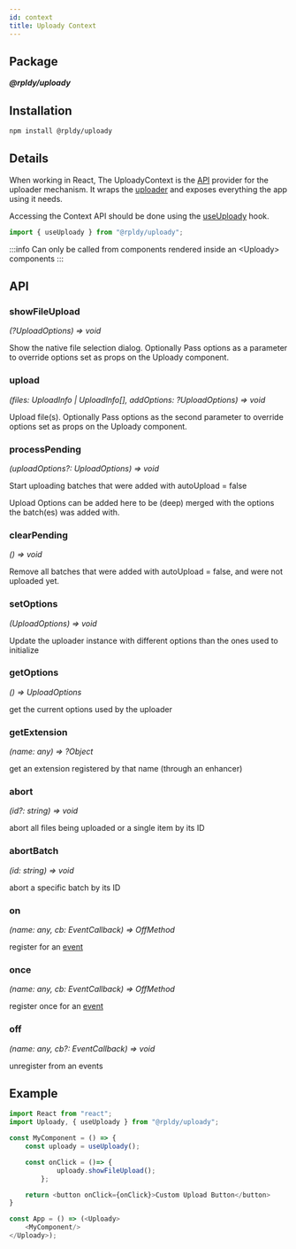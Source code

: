 ```yaml
---
id: context
title: Uploady Context
---
```


## Package

**_@rpldy/uploady_**

## Installation

```bash npm2yarn
npm install @rpldy/uploady
```

## Details

When working in React, The UploadyContext is the [API](#api) provider for the uploader mechanism.
It wraps the [uploader](uploader) and exposes everything the app using it needs.


Accessing the Context API should be done using the [useUploady](hooks/useUploady) hook.

```javascript
import { useUploady } from "@rpldy/uploady";
```

:::info
Can only be called from components rendered inside an &lt;Uploady&gt; components
:::


## API

### showFileUpload

_(?UploadOptions) => void_

Show the native file selection dialog. Optionally Pass options as a parameter to override options set as props on the Uploady component.

### upload

_(files: UploadInfo | UploadInfo[], addOptions: ?UploadOptions) => void_

Upload file(s). Optionally Pass options as the second parameter to override options set as props on the Uploady component.

### processPending

_(uploadOptions?: UploadOptions) => void_

Start uploading batches that were added with autoUpload = false

Upload Options can be added here to be (deep) merged with the options the batch(es) was added with.

### clearPending

_() => void_

Remove all batches that were added with autoUpload = false, and were not uploaded yet.

### setOptions

_(UploadOptions) => void_

Update the uploader instance with different options than the ones used to initialize

### getOptions

_() => UploadOptions_

get the current options used by the uploader

### getExtension

_(name: any) => ?Object_

get an extension registered by that name (through an enhancer)

### abort

_(id?: string) => void_

abort all files being uploaded or a single item by its ID

### abortBatch

_(id: string) => void_

abort a specific batch by its ID

### on

_(name: any, cb: EventCallback) => OffMethod_

register for an [event](../../core/uploader/README.md#events)

### once

_(name: any, cb: EventCallback) => OffMethod_

register once for an [event](../../core/uploader/README.md#events)

### off

_(name: any, cb?: EventCallback) => void_

unregister from an events

## Example

```javascript
import React from "react";
import Uploady, { useUploady } from "@rpldy/uploady";

const MyComponent = () => {
    const uploady = useUploady();

    const onClick = ()=> {
            uploady.showFileUpload();
        };

    return <button onClick={onClick}>Custom Upload Button</button>
}

const App = () => (<Uploady>
    <MyComponent/>
</Uploady>);

```
